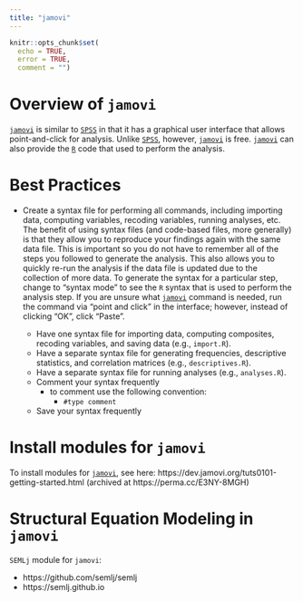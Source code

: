 ```yaml
---
title: "jamovi"
---
```


```r
knitr::opts_chunk$set(
  echo = TRUE,
  error = TRUE,
  comment = "")
```

# Overview of `jamovi` {#jamovi}

[`jamovi`](https://www.jamovi.org) is similar to [`SPSS`](spss.html) in that it has a graphical user interface that allows point-and-click for analysis.
Unlike [`SPSS`](spss.html), however, [`jamovi`](https://www.jamovi.org) is free.
[`jamovi`](https://www.jamovi.org) can also provide the [`R`](R.html) code that used to perform the analysis.

# Best Practices {#bestPractices}

 - Create a syntax file for performing all commands, including importing data, computing variables, recoding variables, running analyses, etc.
 The benefit of using syntax files (and code-based files, more generally) is that they allow you to reproduce your findings again with the same data file.
 This is important so you do not have to remember all of the steps you followed to generate the analysis.
 This also allows you to quickly re-run the analysis if the data file is updated due to the collection of more data.
 To generate the syntax for a particular step, change to "syntax mode" to see the `R` syntax that is used to perform the analysis step.
 If you are unsure what [`jamovi`](https://www.jamovi.org) command is needed, run the command via "point and click" in the interface; however, instead of clicking "OK", click "Paste".
 
    - Have one syntax file for importing data, computing composites, recoding variables, and saving data (e.g., `import.R`).
    - Have a separate syntax file for generating frequencies, descriptive statistics, and correlation matrices (e.g., `descriptives.R`).
    - Have a separate syntax file for running analyses (e.g., `analyses.R`).
    - Comment your syntax frequently
       - to comment use the following convention:
          - `#type comment`
    - Save your syntax frequently

# Install modules for `jamovi`

To install modules for [`jamovi`](https://www.jamovi.org), see here:
https://dev.jamovi.org/tuts0101-getting-started.html (archived at https://perma.cc/E3NY-8MGH)

# Structural Equation Modeling in `jamovi`

`SEMLj` module for `jamovi`:

- https://github.com/semlj/semlj
- https://semlj.github.io
